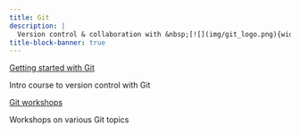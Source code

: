```yaml
---
title: Git
description: |
  Version control & collaboration with &nbsp;[![](img/git_logo.png){width="3.2%" fig-alt="noshadow"}](https://git-scm.com/)
title-block-banner: true
---
```


:::{layout="[[5, 5], [5, 5]]"}

:::{.card2 .mb-3}

:::{.card-body2}

[Getting started with Git](top_intro.qmd){.card-title2 .stretched-link}

[Intro course to version control with Git]{.text-muted}

:::

:::

:::{.card2 .mb-3}

:::{.card-body2}

[Git workshops](top_workshops.qmd){.card-title2 .stretched-link}

[Workshops on various Git topics]{.text-muted}

:::

:::

::::
